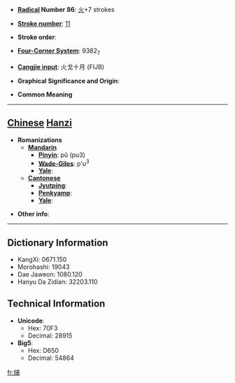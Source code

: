* '''[[Wiktionary:Chinese radical index| Radical]] Number 86''': [[Wiktionary:Chinese radical index 火|火]]+7 strokes

* '''[[Wiktionary:Chinese total strokes index|Stroke number]]''': [[Wiktionary:Chinese total strokes index 11|11]]

* '''Stroke order''': 

* '''[[Wiktionary:Chinese four corner index|Four-Corner System]]''': 9382<sub>7</sub>

* '''[[Wiktionary:Chinese Cangjie index|Cangjie input]]''': 火戈十月 (FIJB)

* '''Graphical Significance and Origin''': 

* '''Common Meaning'''

----

== [[Chinese]] [[Hanzi]] ==

* '''Romanizations'''
** '''[[Mandarin]]'''
*** '''[[Pinyin]]''': pǔ (pu3)
*** '''[[Wade-Giles]]''': p'u<sup>3</sup>
*** '''[[Yale]]''': 
** '''[[Cantonese]]'''
*** '''[[Jyutping]]''':
*** '''[[Penkyamp]]''': 
*** '''[[Yale]]''': 

* '''Other info''': 

----

== Dictionary Information ==

* KangXi: 0671.150
* Morohashi: 19043
* Dae Jaweon: 1080.120
* Hanyu Da Zidian: 32203.110

== Technical Information ==

* '''Unicode''':
** Hex: 70F3
** Decimal: 28915
* '''Big5''':
** Hex: D650
** Decimal: 54864

[[fr:烳]]